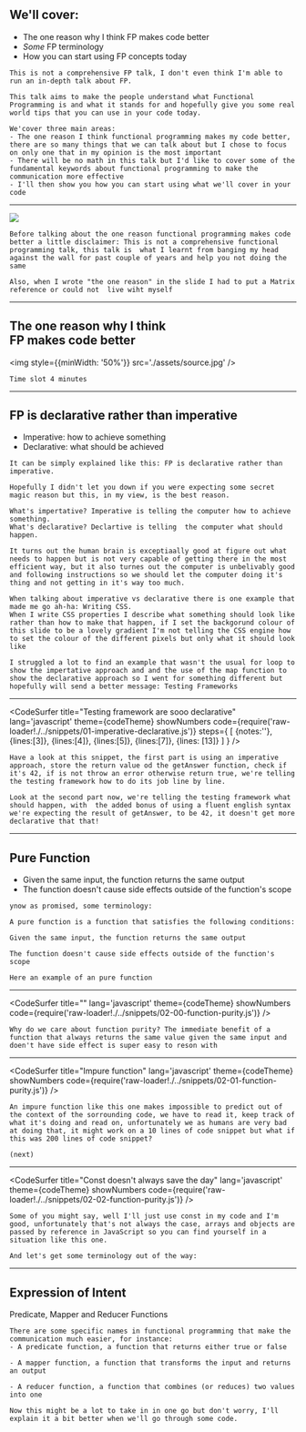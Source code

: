 
## We'll cover: 
<ul>
<Appear>
  <li>The one reason why I think FP makes code better</li>
  <li><i>Some</i> FP terminology</li>
  <li>How you can start using FP concepts today</li>
</Appear>
</ul>

```notes
This is not a comprehensive FP talk, I don't even think I'm able to run an in-depth talk about FP.

This talk aims to make the people understand what Functional Programming is and what it stands for and hopefully give you some real world tips that you can use in your code today. 

We'cover three main areas:
- The one reason I think functional programming makes my code better, there are so many things that we can talk about but I chose to focus on only one that in my opinion is the most important
- There will be no math in this talk but I'd like to cover some of the fundamental keywords about functional programming to make the communication more effective
- I'll then show you how you can start using what we'll cover in your code
```
---
<Image size='80%' src='./assets/door.jpg' />

```notes
Before talking about the one reason functional programming makes code better a little disclaimer: This is not a comprehensive functional programming talk, this talk is  what I learnt from banging my head against the wall for past couple of years and help you not doing the same

Also, when I wrote "the one reason" in the slide I had to put a Matrix reference or could not  live wiht myself
```
---
## The one reason why I think <br /> FP makes code better

<img style={{minWidth: '50%'}} src='./assets/source.jpg' />

```notes
Time slot 4 minutes
```
---
## FP is declarative rather than imperative
<ul>
<Appear>
  <li>Imperative: how to achieve something</li>
  <li>Declarative: what should be achieved</li>
</Appear>
</ul>

```notes
It can be simply explained like this: FP is declarative rather than imperative.

Hopefully I didn't let you down if you were expecting some secret magic reason but this, in my view, is the best reason.

What's impertative? Imperative is telling the computer how to achieve something.
What's declarative? Declartive is telling  the computer what should happen.

It turns out the human brain is exceptiaally good at figure out what needs to happen but is not very capable of getting there in the most efficient way, but it also turnes out the computer is unbelivably good and following instructions so we should let the computer doing it's thing and not getting in it's way too much.

When talking about imperative vs declarative there is one example that made me go ah-ha: Writing CSS.
When I write CSS properties I describe what something should look like rather than how to make that happen, if I set the backgorund colour of this slide to be a lovely gradient I'm not telling the CSS engine how to set the colour of the different pixels but only what it should look like 

I struggled a lot to find an example that wasn't the usual for loop to show the impertative approach and and the use of the map function to show the declarative approach so I went for something different but hopefully will send a better message: Testing Frameworks
```
---
<CodeSurfer
title="Testing framework are sooo declarative"
lang='javascript'
theme={codeTheme}
showNumbers
code={require('raw-loader!./../snippets/01-imperative-declarative.js')}
steps={
[
{notes:''},
{lines:[3]},
{lines:[4]},
{lines:[5]},
{lines:[7]},
{lines: [13]}
]
}
/>

```notes
Have a look at this snippet, the first part is using an imperative approach, store the return value od the getAnswer function, check if it's 42, if is not throw an error otherwise return true, we're telling the testing framework how to do its job line by line.

Look at the second part now, we're telling the testing framework what should happen, with  the added bonus of using a fluent english syntax we're expecting the result of getAnswer, to be 42, it doesn't get more declarative that that! 
```
---
## Pure Function

<ul>
<Appear>
<li>Given the same input, the function returns the same output</li>
<li>The function doesn't cause side effects outside of the function's scope</li>
</Appear>
</ul>

```notes
ynow as promised, some terminology:

A pure function is a function that satisfies the following conditions:

Given the same input, the function returns the same output

The function doesn't cause side effects outside of the function's scope

Here an example of an pure function
```
---
<CodeSurfer
title=""
lang='javascript'
theme={codeTheme}
showNumbers
code={require('raw-loader!./../snippets/02-00-function-purity.js')}
/>

```notes
Why do we care about function purity? The immediate benefit of a function that always returns the same value given the same input and doen't have side effect is super easy to reson with 
```
---
<CodeSurfer
title="Impure function"
lang='javascript'
theme={codeTheme}
showNumbers
code={require('raw-loader!./../snippets/02-01-function-purity.js')}
/>

```notes
An impure function like this one makes impossible to predict out of the context of the sorrounding code, we have to read it, keep track of what it's doing and read on, unfortunately we as humans are very bad at doing that, it might work on a 10 lines of code snippet but what if this was 200 lines of code snippet?

(next)
```
---
<CodeSurfer
title="Const doesn't always save the day"
lang='javascript'
theme={codeTheme}
showNumbers
code={require('raw-loader!./../snippets/02-02-function-purity.js')}
/>

```notes
Some of you might say, well I'll just use const in my code and I'm good, unfortunately that's not always the case, arrays and objects are passed by reference in JavaScript so you can find yourself in a situation like this one. 

And let's get some terminology out of the way:
```
---
## Expression of Intent

<Appear>
<span>Predicate, </span>
<span>Mapper</span>
<span> and Reducer Functions</span>
</Appear>

```notes
There are some specific names in functional programming that make the communication much easier, for instance:
- A predicate function, a function that returns either true or false

- A mapper function, a function that transforms the input and returns an output

- A reducer function, a function that combines (or reduces) two values into one 

Now this might be a lot to take in in one go but don't worry, I'll explain it a bit better when we'll go through some code.
```
